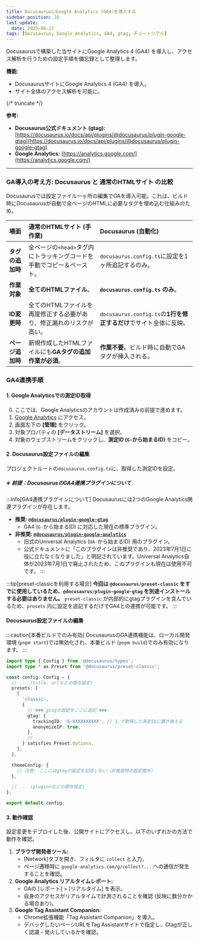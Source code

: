 ```yaml
---
title: DocusaurusにGoogle Analytics (GA4)を導入する
sidebar_position: 10
last_update:
  date: 2025-06-22
tags: [Docusaurus, Google Analytics, GA4, gtag, チュートリアル]
---
```


Docusaurusで構築した当サイトにGoogle Analytics 4 (GA4) を導入し、アクセス解析を行うための設定手順を備忘録として整理します。

**機能:**
*   DocusaurusサイトにGoogle Analytics 4 (GA4) を導入。
*   サイト全体のアクセス解析を可能に。

{/* truncate */}

**参考:**
*   **Docusaurus公式ドキュメント (gtag):** [https://docusaurus.io/docs/api/plugins/@docusaurus/plugin-google-gtag](https://docusaurus.io/docs/api/plugins/@docusaurus/plugin-google-gtag)
*   **Google Analytics:** [https://analytics.google.com/](https://analytics.google.com/)

---

### GA導入の考え方: Docusaurus と 通常のHTMLサイト の比較

Docusaurusでは設定ファイル一ヶ所の編集でGAを導入可能。これは、ビルド時にDocusaurusが自動で全ページのHTMLに必要なタグを埋め込む仕組みのため。

| 場面 | 通常のHTMLサイト (手作業) | Docusaurus (自動化) |
| :--- | :--- | :--- |
| **タグの追加時** | 全ページの`<head>`タグ内にトラッキングコードを手動でコピー＆ペースト。 | `docusaurus.config.ts`に設定を1ヶ所追記するのみ。 |
| **作業対象** | **全てのHTMLファイル**。 | **`docusaurus.config.ts` のみ**。 |
| **ID変更時** | 全てのHTMLファイルを再度修正する必要があり、修正漏れのリスクが高い。 | `docusaurus.config.ts`の**1行を修正するだけ**でサイト全体に反映。 |
| **ページ追加時** | 新規作成したHTMLファイルにも**GAタグの追加作業が必須**。 | **作業不要**。ビルド時に自動でGAタグが挿入される。 |

### GA4連携手順

#### 1. Google Analyticsでの測定ID取得

0.  ここでは、Google Analyticsのアカウントは作成済みの前提で進めます。
1.  [Google Analytics](https://analytics.google.com/) にアクセス。
2.  画面左下の **[管理]** をクリック。
3.  対象プロパティの **[データストリーム]** を選択。
4.  対象のウェブストリームをクリックし、**測定ID (`G-`から始まるID)** をコピー。

#### 2. Docusaurus設定ファイルの編集

プロジェクトルートの`docusaurus.config.ts`に、取得した測定IDを設定。

##### ※ 前提：DocusaurusのGA4連携プラグインについて

:::info[GA4連携プラグインについて]
Docusaurusには2つのGoogle Analytics関連プラグインが存在します。

*   **推奨: [`@docusaurus/plugin-google-gtag`](https://docusaurus.io/docs/api/plugins/@docusaurus/plugin-google-gtag)**
    *   GA4 (`G-`から始まるID) に対応した現在の標準プラグイン。
*   **非推奨: [`@docusaurus/plugin-google-analytics`](https://docusaurus.io/docs/api/plugins/@docusaurus/plugin-google-analytics)**
    *   旧式のUniversal Analytics (`UA-`から始まるID) 用のプラグイン。
    *   公式ドキュメントに「このプラグインは非推奨であり、2023年7月1日に役に立たなくなりました」と明記されています。Universal Analytics自体が2023年7月1日で廃止されたため、このプラグインも現在は使用不可です。
:::

:::tip[preset-classicを利用する場合]
**今回は `@docusaurus/preset-classic` をすでに使用しているため、`@docusaurus/plugin-google-gtag` を別途インストールする必要はありません。**
`preset-classic` が内部的にgtagプラグインを含んでいるため、`presets` 内に設定を追記するだけでGA4との連携が可能です。
:::

#### Docusaurus設定ファイルの編集

:::caution[本番ビルドでのみ有効]
DocusaurusのGA連携機能は、ローカル開発環境 (`pnpm start`)では無効化され、本番ビルド (`pnpm build`)でのみ有効になります。
:::

```typescript title="docusaurus.config.ts"
import type { Config } from '@docusaurus/types';
import type * as Preset from '@docusaurus/preset-classic';

const config: Config = {
  // ... (title, urlなどの既存設定)
  presets: [
    [
      'classic',
      {
        // ▼▼▼ gtagの設定をここに追記 ▼▼▼
        gtag: {
          trackingID: 'G-XXXXXXXXXX', // 1.で取得した測定IDに置き換える
          anonymizeIP: true,
        },
        // ...
      } satisfies Preset.Options,
    ],
  ],

  themeConfig: {
    // 注意: ここにはgtagの設定を記述しない（非推奨時の設定箇所）
  },

  // ... (pluginsなどの既存設定)
};

export default config;
```

#### 3. 動作確認

設定変更をデプロイした後、公開サイトにアクセスし、以下のいずれかの方法で動作を確認。

1.  **ブラウザ開発者ツール:**
    *   [Network]タブを開き、フィルタに `collect` と入力。
    *   ページ遷移時に `google-analytics.com/g/collect?...` への通信が発生することを確認。
2.  **Google Analytics リアルタイムレポート:**
    *   GAの [レポート] > [リアルタイム] を表示。
    *   自身のアクセスがリアルタイムで計測されることを確認 (反映に数分かかる場合あり)。
3.  **Google Tag Assistant Companion:**
    *   Chrome拡張機能「Tag Assistant Companion」を導入。
    *   デバッグしたいページURLをTag Assistantサイトで指定し、Gtagが正しく認識・発火しているかを確認。
